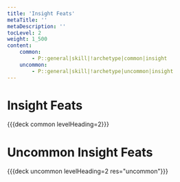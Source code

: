 ```yaml
---
title: 'Insight Feats'
metaTitle: ''
metaDescription: ''
tocLevel: 2
weight: 1_500
content:
    common:
        - P::general|skill|!archetype|common|insight
    uncommon:
        - P::general|skill|!archetype|uncommon|insight
---
```


# Insight Feats

{{{deck common levelHeading=2}}}

# Uncommon Insight Feats

{{{deck uncommon levelHeading=2 res="uncommon"}}}
